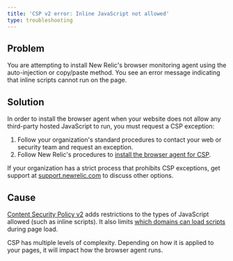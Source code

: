 ```yaml
---
title: 'CSP v2 error: Inline JavaScript not allowed'
type: troubleshooting
---
```


## Problem

You are attempting to install New Relic's browser monitoring agent using the auto-injection or copy/paste method. You see an error message indicating that inline scripts cannot run on the page.

## Solution

In order to install the browser agent when your website does not allow any third-party hosted JavaScript to run, you must request a CSP exception:

1. Follow your organization's standard procedures to contact your web or security team and request an exception.
2. Follow New Relic's procedures to [install the browser agent for CSP](/docs/csp-v2-host-install-browser-agent).

If your organization has a strict process that prohibits CSP exceptions, get support at [support.newrelic.com](https://support.newrelic.com) to discuss other options.

## Cause

[Content Security Policy v2](https://www.w3.org/TR/CSP2/) adds restrictions to the types of JavaScript allowed (such as inline scripts). It also limits [which domains can load scripts](/docs/browser/new-relic-browser/getting-started/compatibility-requirements-new-relic-browser#csp) during page load.

CSP has multiple levels of complexity. Depending on how it is applied to your pages, it will impact how the browser agent runs.
